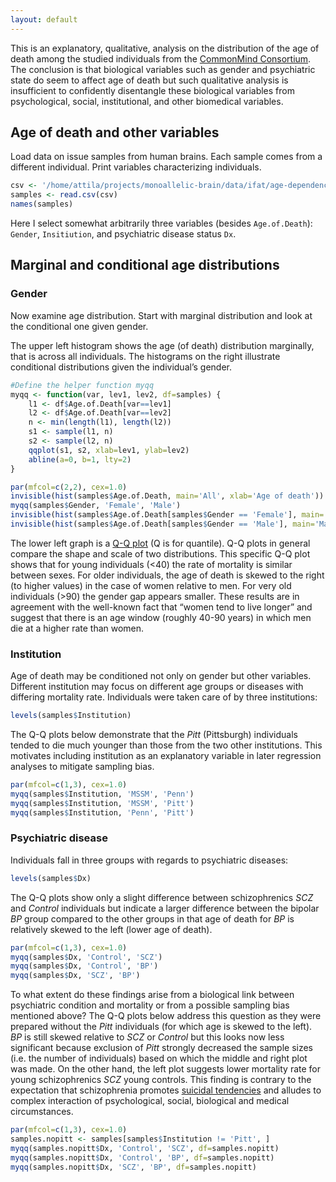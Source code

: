 ```yaml
---
layout: default
---
```


This is an explanatory, qualitative, analysis on the distribution of the age of death among the studied individuals  from the [CommonMind Consortium](http://commonmind.org/WP/).  The conclusion is that biological variables such as gender and psychiatric state do seem to affect age of death but such qualitative analysis is insufficient to confidently disentangle these biological variables from psychological, social, institutional, and other biomedical variables.

## Age of death and other variables

Load data on issue samples from human brains.  Each sample comes from a different individual.  Print variables characterizing individuals.
```r
csv <- '/home/attila/projects/monoallelic-brain/data/ifat/age-dependence/samples.csv'
samples <- read.csv(csv)
names(samples)
```
Here I select somewhat arbitrarily three variables (besides `Age.of.Death`): `Gender`, `Insitiution`, and psychiatric disease status `Dx`.

## Marginal and conditional age distributions

### Gender

Now examine age distribution. Start with marginal distribution and look at the conditional one given gender.

The upper left histogram shows the age (of death) distribution marginally, that is across all individuals.  The histograms on the right illustrate conditional distributions given the individual's gender.
```r
#Define the helper function myqq
myqq <- function(var, lev1, lev2, df=samples) {
    l1 <- df$Age.of.Death[var==lev1]
    l2 <- df$Age.of.Death[var==lev2]
    n <- min(length(l1), length(l2))
    s1 <- sample(l1, n)
    s2 <- sample(l2, n)
    qqplot(s1, s2, xlab=lev1, ylab=lev2)
    abline(a=0, b=1, lty=2)
}
```
```r
par(mfcol=c(2,2), cex=1.0)
invisible(hist(samples$Age.of.Death, main='All', xlab='Age of death'))
myqq(samples$Gender, 'Female', 'Male')
invisible(hist(samples$Age.of.Death[samples$Gender == 'Female'], main='Females', xlab='Age of death'))
invisible(hist(samples$Age.of.Death[samples$Gender == 'Male'], main='Males', xlab='Age of death'))
```

The lower left graph is a [Q-Q plot](https://en.wikipedia.org/wiki/Q%E2%80%93Q_plot) (Q is for quantile). Q-Q plots in general compare the shape and scale of two distributions.  This
 specific Q-Q plot shows that for young individuals (<40) the rate of mortality is similar between sexes.  For older individuals, the age of death is skewed to the right (to higher values) in the case of women relative to men.  For very old individuals (>90) the gender gap appears smaller.  These results are in agreement with the well-known fact that "women tend to live longer" and suggest that there is an age window (roughly 40-90 years) in which men die at a higher rate than women.

### Institution

Age of death may be conditioned not only on gender but other variables.  Different institution may focus on different age groups or diseases with differing mortality rate.  Individuals were taken care of by three institutions:
```r
levels(samples$Institution)
```

The Q-Q plots below demonstrate that the *Pitt* (Pittsburgh) individuals tended to die much younger than those from the two other institutions.  This motivates including institution as an explanatory variable in later regression analyses to mitigate sampling bias.
```r
par(mfcol=c(1,3), cex=1.0)
myqq(samples$Institution, 'MSSM', 'Penn')
myqq(samples$Institution, 'MSSM', 'Pitt')
myqq(samples$Institution, 'Penn', 'Pitt')
```

### Psychiatric disease

Individuals fall in three groups with regards to psychiatric diseases:
```r
levels(samples$Dx)
```

The Q-Q plots show only a slight difference between schizophrenics *SCZ* and *Control* individuals but indicate a larger difference between the bipolar *BP* group compared to the other groups in that age of death for *BP* is relatively skewed to the left (lower age of death).
```r
par(mfcol=c(1,3), cex=1.0)
myqq(samples$Dx, 'Control', 'SCZ')
myqq(samples$Dx, 'Control', 'BP')
myqq(samples$Dx, 'SCZ', 'BP')
```

To what extent do these findings arise from a biological link between psychiatric condition and mortality or from a possible sampling bias mentioned above?  The Q-Q plots below address this question as they were prepared without the *Pitt* individuals (for which age is skewed to the left).  *BP* is still skewed relative to *SCZ* or *Control* but this looks now less significant because exclusion of *Pitt* strongly decreased the sample sizes (i.e. the number of individuals) based on which the middle and right plot was made.  On the other hand, the left plot suggests lower mortality rate for young schizophrenics *SCZ* young controls.  This finding is contrary to the expectation that schizophrenia promotes [suicidal tendencies](https://en.wikipedia.org/wiki/Suicidal_Tendencies) and alludes to complex interaction of psychological, social, biological and medical circumstances.
```r
par(mfcol=c(1,3), cex=1.0)
samples.nopitt <- samples[samples$Institution != 'Pitt', ]
myqq(samples.nopitt$Dx, 'Control', 'SCZ', df=samples.nopitt)
myqq(samples.nopitt$Dx, 'Control', 'BP', df=samples.nopitt)
myqq(samples.nopitt$Dx, 'SCZ', 'BP', df=samples.nopitt)
```
